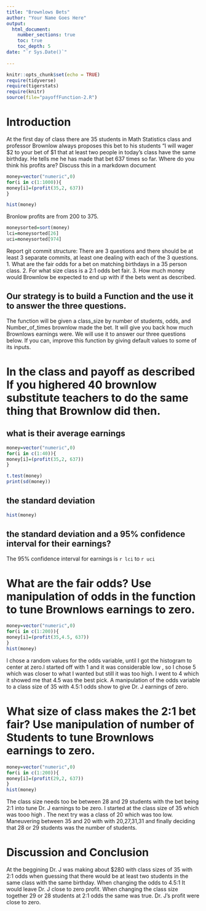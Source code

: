 ```yaml
---
title: "Brownlows Bets"
author: "Your Name Goes Here"
output: 
  html_document:
    number_sections: true
    toc: true
    toc_depth: 5
date: "`r Sys.Date()`"    
    
---
```

```r
knitr::opts_chunk$set(echo = TRUE)
require(tidyverse)
require(tigerstats)
require(knitr)
source(file="payoffFunction-2.R")
```


<!-- We recommend you use git branches -- create a separate branch for each major section i.e. Introduction, Methods, Results, Inferential Results, and Discussion and Conclusions - leave the YAML block untouched until the final merge where you put in your own name !-->

# Introduction

<!--In this section you explain what you are trying to show.  Where did the data come from?  What is the research or other question you are trying to answer?!-->

 At the first day of class there are 35 students in Math Statistics class and professor Brownlow always proposes this bet to his students "I will wager $2 to your bet of $1 that at least two people in today's class have  the same birthday.  He tells me he has made that bet 637 times so far. Where do you think his profits are? Discuss this in a markdown document
 
 
```r
money=vector("numeric",0)
for(i in c(1:1000)){
money[i]=(profit(35,2, 637))
}
```
 
```r
hist(money)
```
 
 Bronlow profits are from 200 to 375.
 
```r
moneysorted=sort(money)
lci=moneysorted[26]
uci=moneysorted[974]
```
 
 
Report git commit structure:
There are 3 questions and there should be at least 3 separate commits, at least one dealing with each of the 3 questions.
1. What are the fair odds for a bet on matching birthdays in a 35 person class.
2. For what size class is a 2:1 odds bet fair.
3. How much money would Brownlow be expected to end up with if the bets went as described.

## Our strategy is to build a Function and the use it to answer the three questions. 

The function will be given a class_size by number of students, odds, and Number_of_times brownlow made the bet.  It will give you back how much Brownlows earnings were. We will use it to answer our three questions below. If you can, improve this function by giving default values to some of its inputs. 

# In the class and payoff as described  If you highered 40 brownlow substitute teachers to do the same thing that Brownlow did then.
## what is their average earnings

 
```r
money=vector("numeric",0)
for(i in c(1:40)){
money[i]=(profit(35,2, 637))
}
```
 
 
```r
t.test(money)
print(sd(money))
```
## the standard deviation 
 
```r
hist(money)
```
 
## the standard deviation and a 95% confidence interval for their earnings?
 
 The 95% confidence interval for earnings is `r lci` to `r uci`
  
  
<!--Explain and display your method of coming up with a 95% confidence interval of  professor Brownlows winnings (or losings)-->



# What are the fair odds? Use manipulation of odds in the function to tune Brownlows earnings to zero. 

```r
money=vector("numeric",0)
for(i in c(1:200)){
money[i]=(profit(35,4.5, 637))
}
hist(money)
```

I chose a random values for the odds variable, until I got the histogram to center at zero.I started off with 1 and it was considerable low , so I chose 5 which was closer to what I wanted but still it was too high. I went to 4 which it showed me that 4.5 was the best pick. A manipulation of the odds variable to a class size of 35 with 4.5:1 odds show to give Dr. J earnings of zero.


<!--Decide on your methods:  In this section explain the approach you will take to attack the issue --- how will you decide on a likely estimate of professor Brownlow's earnings or losses after 637 bets. Also explain how you construct a 95% confidence interval about your estimate of his winnings !-->




# What size of class makes the 2:1 bet fair?  Use manipulation of number of Students to tune Brownlows earnings to zero.


```r
money=vector("numeric",0)
for(i in c(1:200)){
money[i]=(profit(29,2, 637))
}
hist(money)
```

The class size needs too be between  28 and 29 students with the bet being 2:1 into tune Dr. J earnings to be zero. I started at the class size of 35 which was tooo high . The next try was a class of 20 which was too low. Maneuvering between 35 and 20 with with 20,27,31,31 and finally deciding that 28 or 29 students was the number of students.  

<!--Explain and display the results of your method of coming up with the estimate of professor Brownlows betting profits!-->




# Discussion and Conclusion

<!--Discussion and conclusion here.  If professor Brownlow is consistantly making or losing money how could he change his payout so that his profits center on zero?  Also discuss what size his class should be in order to have his current scheme balance at zero profit.!-->


At the beggining Dr. J was making about $280 with class sizes of 35 with 2:1 odds when guessing that there would be at least two students in the same class with the same birthday. When changing the odds to 4.5:1 It would leave Dr. J close to zero profit. When changing the class size together 29 or 28 students at 2:1 odds the same was true. Dr. J's profit were close to zero.

